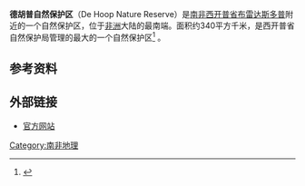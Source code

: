 {{Infobox Protected area
| name = 德胡普自然保护区
| photo = Haematopus moquini P1040465.JPG
| photo_caption = 
| iucn_category = II
| map             = 
| map_caption     =德胡普自然保护区的位置
| map_width       = 
| location = [[南非|南非]][[西开普省|西开普省]]
| nearest_city = [[布雷达斯多普|布雷达斯多普]]
| lat_d = 34
| lat_m = 26
| lat_s = 3
| lat_NS = S
| long_d = 20
| long_m = 32
| long_s = 52
| long_EW = E
| region = ZA-WC
| area = 36,000公顷
| established = 1957年
| visitation_num = 
| visitation_year = 
| governing_body =西开普省自然保护局
| url = http://www.capenature.co.za/reserves.htm?reserve=De+Hoop+Nature+Reserve
}}
'''德胡普自然保护区'''（De Hoop Nature Reserve）是[[南非|南非]][[西开普省|西开普省]][[布雷达斯多普|布雷达斯多普]]附近的一个自然保护区，位于[[非洲|非洲]]大陆的最南端。面积约340平方千米，是西开普省自然保护局管理的最大的一个自然保护区<ref>{{cite web|title=De Hoop Nature Reserve|url=http://www.capenature.co.za/reserves.htm?reserve=De+Hoop+Nature+Reserve#reserve_tabs|accessdate=2011-07-23|deadurl=yes|archiveurl=https://web.archive.org/web/20131002212711/http://www.capenature.co.za/reserves.htm?reserve=De+Hoop+Nature+Reserve#reserve_tabs|archivedate=2013-10-02}}</ref> 。

== 参考资料 ==
{{reflist}}

== 外部链接==
{{Commonscat|De Hoop nature reserve, South Africa}}
* [https://web.archive.org/web/20131002212711/http://www.capenature.co.za/reserves.htm?reserve=De+Hoop+Nature+Reserve 官方网站]

[[Category:南非地理|Category:南非地理]]